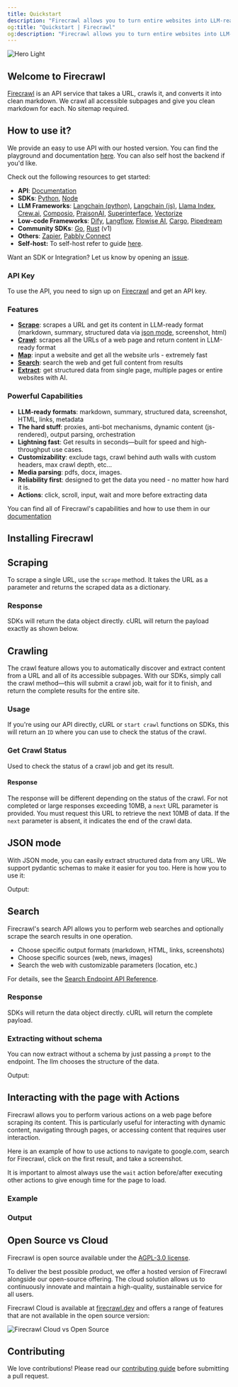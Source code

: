 ```yaml
---
title: Quickstart
description: "Firecrawl allows you to turn entire websites into LLM-ready markdown"
og:title: "Quickstart | Firecrawl"
og:description: "Firecrawl allows you to turn entire websites into LLM-ready markdown"
---
```



<img className="block" src="/images/turn-websites-into-llm-ready-data--firecrawl.png" alt="Hero Light" />

## Welcome to Firecrawl

[Firecrawl](https://firecrawl.dev?ref=github) is an API service that takes a URL, crawls it, and converts it into clean markdown. We crawl all accessible subpages and give you clean markdown for each. No sitemap required.

## How to use it?

We provide an easy to use API with our hosted version. You can find the playground and documentation [here](https://firecrawl.dev/playground). You can also self host the backend if you'd like.

Check out the following resources to get started:
- **API**: [Documentation](https://docs.firecrawl.dev/api-reference/introduction)
- **SDKs**: [Python](https://docs.firecrawl.dev/sdks/python), [Node](https://docs.firecrawl.dev/sdks/node)
- **LLM Frameworks**: [Langchain (python)](https://python.langchain.com/docs/integrations/document_loaders/firecrawl/), [Langchain (js)](https://js.langchain.com/docs/integrations/document_loaders/web_loaders/firecrawl), [Llama Index](https://docs.llamaindex.ai/en/latest/examples/data_connectors/WebPageDemo/#using-firecrawl-reader), [Crew.ai](https://docs.crewai.com/), [Composio](https://composio.dev/tools/firecrawl/all), [PraisonAI](https://docs.praison.ai/firecrawl/), [Superinterface](https://superinterface.ai/docs/assistants/functions/firecrawl), [Vectorize](https://docs.vectorize.io/integrations/source-connectors/firecrawl)
- **Low-code Frameworks**: [Dify](https://dify.ai/blog/dify-ai-blog-integrated-with-firecrawl), [Langflow](https://docs.langflow.org/), [Flowise AI](https://docs.flowiseai.com/integrations/langchain/document-loaders/firecrawl), [Cargo](https://docs.getcargo.io/integration/firecrawl), [Pipedream](https://pipedream.com/apps/firecrawl/)
- **Community SDKs**: [Go](https://docs.firecrawl.dev/sdks/go), [Rust](https://docs.firecrawl.dev/sdks/rust) (v1)
- **Others**: [Zapier](https://zapier.com/apps/firecrawl/integrations), [Pabbly Connect](https://www.pabbly.com/connect/integrations/firecrawl/)
- **Self-host:** To self-host refer to guide [here](/contributing/self-host).
  
Want an SDK or Integration? Let us know by opening an [issue](https://github.com/firecrawl/firecrawl/issues).

### API Key

To use the API, you need to sign up on [Firecrawl](https://firecrawl.dev) and get an API key.

### Features

- [**Scrape**](#scraping): scrapes a URL and get its content in LLM-ready format (markdown, summary, structured data via [json mode](#json-mode), screenshot, html)
- [**Crawl**](#crawling): scrapes all the URLs of a web page and return content in LLM-ready format
- [**Map**](/features/map): input a website and get all the website urls - extremely fast
- [**Search**](/features/search): search the web and get full content from results
- [**Extract**](/features/extract): get structured data from single page, multiple pages or entire websites with AI.

### Powerful Capabilities
- **LLM-ready formats**: markdown, summary, structured data, screenshot, HTML, links, metadata
- **The hard stuff**: proxies, anti-bot mechanisms, dynamic content (js-rendered), output parsing, orchestration
- **Lightning fast**: Get results in seconds—built for speed and high-throughput use cases.
- **Customizability**: exclude tags, crawl behind auth walls with custom headers, max crawl depth, etc...
- **Media parsing**: pdfs, docx, images.
- **Reliability first**: designed to get the data you need - no matter how hard it is.
- **Actions**: click, scroll, input, wait and more before extracting data

You can find all of Firecrawl's capabilities and how to use them in our [documentation](https://docs.firecrawl.dev/api-reference/v2-introduction)


## Installing Firecrawl

<CodeGroup>

  <InstallationPython />

  <InstallationNode />

</CodeGroup>

## Scraping

To scrape a single URL, use the `scrape` method. It takes the URL as a parameter and returns the scraped data as a dictionary.

<CodeGroup>

  <ScrapePython />

  <ScrapeNode />

  <ScrapeCURL />

</CodeGroup>

### Response

SDKs will return the data object directly. cURL will return the payload exactly as shown below.

<ScrapeResponse />


## Crawling

The crawl feature allows you to automatically discover and extract content from a URL and all of its accessible subpages. With our SDKs, simply call the crawl method—this will submit a crawl job, wait for it to finish, and return the complete results for the entire site.



### Usage

<CodeGroup>

<CrawlPython />
<CrawlNode />
<CrawlCURL />

</CodeGroup>

If you're using our API directly, cURL or `start crawl` functions on SDKs, this will return an `ID` where you can use to check the status of the crawl.

<CrawlAsyncOutput />

### Get Crawl Status

Used to check the status of a crawl job and get its result.

<CodeGroup>

<GetCrawlJobPython />
<GetCrawlJobNode />
<GetCrawlJobCURL />

</CodeGroup>

#### Response

The response will be different depending on the status of the crawl. For not completed or large responses exceeding 10MB, a `next` URL parameter is provided. You must request this URL to retrieve the next 10MB of data. If the `next` parameter is absent, it indicates the end of the crawl data.

<CodeGroup>
  <GetCrawlJobOutputScraping />
  <GetCrawlJobOutputCompleted />
</CodeGroup>


## JSON mode

With JSON mode, you can easily extract structured data from any URL. We support pydantic schemas to make it easier for you too. Here is how you to use it:

<CodeGroup>

<ScrapeJsonPython />
<ScrapeJsonNode />
<ScrapeJsonCURL />

</CodeGroup>

Output:

<ScrapeJsonOutput />


## Search

Firecrawl's search API allows you to perform web searches and optionally scrape the search results in one operation.

- Choose specific output formats (markdown, HTML, links, screenshots)
- Choose specific sources (web, news, images)
- Search the web with customizable parameters (location, etc.)

For details, see the [Search Endpoint API Reference](/api-reference/endpoint/search).

<CodeGroup>

<SearchPython />
<SearchNode />
<SearchCURL />

</CodeGroup>

### Response

SDKs will return the data object directly. cURL will return the complete payload.

<SearchResponse />


### Extracting without schema

You can now extract without a schema by just passing a `prompt` to the endpoint. The llm chooses the structure of the data.

<CodeGroup>
  <ScrapeJsonNoSchemaPython />
  <ScrapeJsonNoSchemaNode />
  <ScrapeJsonNoSchemaCURL />
</CodeGroup>

Output:

<ScrapeJsonNoSchemaOutput />

## Interacting with the page with Actions

Firecrawl allows you to perform various actions on a web page before scraping its content. This is particularly useful for interacting with dynamic content, navigating through pages, or accessing content that requires user interaction.

Here is an example of how to use actions to navigate to google.com, search for Firecrawl, click on the first result, and take a screenshot.

It is important to almost always use the `wait` action before/after executing other actions to give enough time for the page to load.

### Example

<CodeGroup>

<ScrapeActionsPython />
<ScrapeActionsNode /> 
<ScrapeActionsCURL />

</CodeGroup>

### Output

<CodeGroup>

<ScrapeActionsOutput />

</CodeGroup>

## Open Source vs Cloud

Firecrawl is open source available under the [AGPL-3.0 license](https://github.com/mendableai/firecrawl/blob/main/LICENSE).

To deliver the best possible product, we offer a hosted version of Firecrawl alongside our open-source offering. The cloud solution allows us to continuously innovate and maintain a high-quality, sustainable service for all users.

Firecrawl Cloud is available at [firecrawl.dev](https://firecrawl.dev) and offers a range of features that are not available in the open source version:

![Firecrawl Cloud vs Open Source](./images/open-source-cloud.png)

## Contributing

We love contributions! Please read our [contributing guide](https://github.com/mendableai/firecrawl/blob/main/CONTRIBUTING.md) before submitting a pull request.

